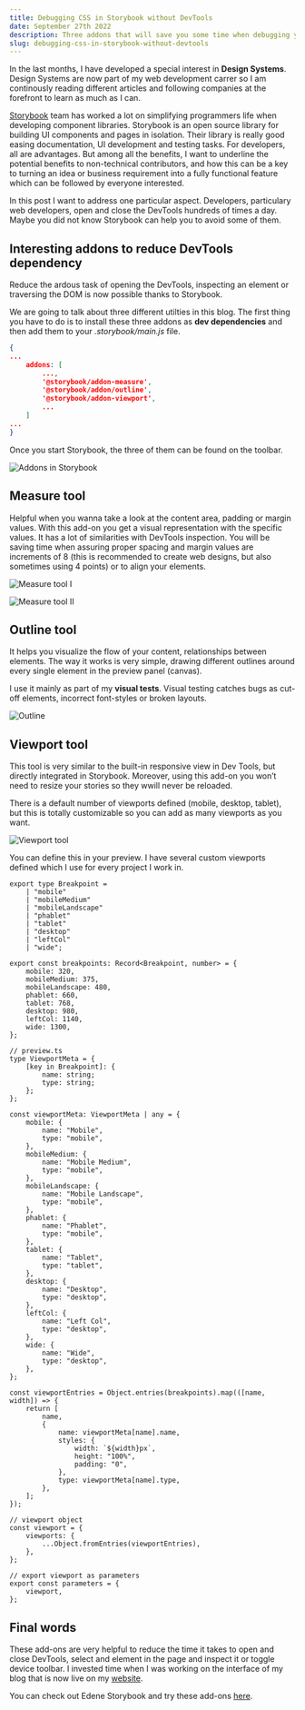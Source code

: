 ```yaml
---
title: Debugging CSS in Storybook without DevTools
date: September 27th 2022
description: Three addons that will save you some time when debugging your application
slug: debugging-css-in-storybook-without-devtools
---
```


In the last months, I have developed a special interest in **Design Systems**. Design Systems are now part of my web development carrer so I am continously reading different articles and following companies at the forefront to learn as much as I can.

[Storybook](https://storybook.js.org/) team has worked a lot on simplifying programmers life when developing component libraries. Storybook is an open source library for building UI components and pages in isolation. Their library is really good easing documentation, UI development and testing tasks. For developers, all are advantages. But among all the benefits, I want to underline the potential benefits to non-technical contributors, and how this can be a key to turning an idea or business requirement into a fully functional feature which can be followed by everyone interested.

In this post I want to address one particular aspect. Developers, particulary web developers, open and close the DevTools hundreds of times a day. Maybe you did not know Storybook can help you to avoid some of them.

## Interesting addons to reduce DevTools dependency

Reduce the ardous task of opening the DevTools, inspecting an element or traversing the DOM is now possible thanks to Storybook.

We are going to talk about three different utilties in this blog. The first thing you have to do is to install these three addons as **dev dependencies** and then add them to your _.storybook/main.js_ file.

```json
{
...
	addons: [
		...,
		'@storybook/addon-measure',
		'@storybook/addon/outline',
		'@storybook/addon-viewport',
		...
	]
...
}
```

Once you start Storybook, the three of them can be found on the toolbar.

![Addons in Storybook](/blogs/debugging-css-in-storybook-without-devtools/schema.webp)

## Measure tool

Helpful when you wanna take a look at the content area, padding or margin values. With this add-on you get a visual representation with the specific values. It has a lot of similarities with DevTools inspection. You will be saving time when assuring proper spacing and margin values are increments of 8 (this is recommended to create web designs, but also sometimes using 4 points) or to align your elements.

![Measure tool I](/blogs/debugging-css-in-storybook-without-devtools/measure.webp)

![Measure tool II](/blogs/debugging-css-in-storybook-without-devtools/spacing-margin.webp)

## Outline tool

It helps you visualize the flow of your content, relationships between elements. The way it works is very simple, drawing different outlines around every single element in the preview panel (canvas).

I use it mainly as part of my **visual tests**. Visual testing catches bugs as cut-off elements, incorrect font-styles or broken layouts.

![Outline](/blogs/debugging-css-in-storybook-without-devtools/outline.webp)

## Viewport tool

This tool is very similar to the built-in responsive view in Dev Tools, but directly integrated in Storybook. Moreover, using this add-on you won’t need to resize your stories so they wwill never be reloaded.

There is a default number of viewports defined (mobile, desktop, tablet), but this is totally customizable so you can add as many viewports as you want.

![Viewport tool](/blogs/debugging-css-in-storybook-without-devtools/viewport.webp)

You can define this in your preview. I have several custom viewports defined which I use for every project I work in.

```tsx
export type Breakpoint =
	| "mobile"
	| "mobileMedium"
	| "mobileLandscape"
	| "phablet"
	| "tablet"
	| "desktop"
	| "leftCol"
	| "wide";

export const breakpoints: Record<Breakpoint, number> = {
	mobile: 320,
	mobileMedium: 375,
	mobileLandscape: 480,
	phablet: 660,
	tablet: 768,
	desktop: 980,
	leftCol: 1140,
	wide: 1300,
};

// preview.ts
type ViewportMeta = {
	[key in Breakpoint]: {
		name: string;
		type: string;
	};
};

const viewportMeta: ViewportMeta | any = {
	mobile: {
		name: "Mobile",
		type: "mobile",
	},
	mobileMedium: {
		name: "Mobile Medium",
		type: "mobile",
	},
	mobileLandscape: {
		name: "Mobile Landscape",
		type: "mobile",
	},
	phablet: {
		name: "Phablet",
		type: "mobile",
	},
	tablet: {
		name: "Tablet",
		type: "tablet",
	},
	desktop: {
		name: "Desktop",
		type: "desktop",
	},
	leftCol: {
		name: "Left Col",
		type: "desktop",
	},
	wide: {
		name: "Wide",
		type: "desktop",
	},
};

const viewportEntries = Object.entries(breakpoints).map(([name, width]) => {
	return [
		name,
		{
			name: viewportMeta[name].name,
			styles: {
				width: `${width}px`,
				height: "100%",
				padding: "0",
			},
			type: viewportMeta[name].type,
		},
	];
});

// viewport object
const viewport = {
	viewports: {
		...Object.fromEntries(viewportEntries),
	},
};

// export viewport as parameters
export const parameters = {
	viewport,
};
```

## Final words

These add-ons are very helpful to reduce the time it takes to open and close DevTools, select and element in the page and inspect it or toggle device toolbar. I invested time when I was working on the interface of my blog that is now live on my [website](https://alvarolosada.com/blog).

You can check out Edene Storybook and try these add-ons [here](https://master--62ed74f612c78f7bbe13743e.chromatic.com).

